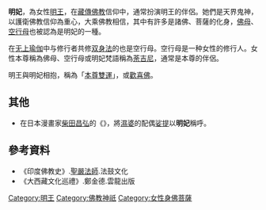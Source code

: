 {{about|藏傳佛教神祇|被称为明妃的漢代历史人物|王昭君|明朝君主的配偶或姬妾|明朝皇后及妃嬪列表}}
{{藏傳佛教}}
'''明妃'''，為女性[[明王|明王]]，在[[藏傳佛教|藏傳佛教]]信仰中，通常扮演明王的伴侶。她們是天界鬼神，以護衛佛教信仰為重心，大乘佛教相信，其中有許多是諸佛、菩薩的化身，[[佛母|佛母]]、[[空行母|空行母]]也被認為是明妃的一種。

在[[无上瑜伽|无上瑜伽]]中与修行者共修[[双身法|双身法]]的也是空行母。空行母是一种女性的修行人。女性本尊稱為佛母、空行母或明妃梵語稱為[[荼吉尼|荼吉尼]]，通常是本尊的伴侶。

明王與明妃相抱，稱為「[[本尊雙運|本尊雙運]]」，或[[歡喜佛|歡喜佛]]。

==其他==
*在日本漫畫家[[柴田昌弘|柴田昌弘]]的《{{link-ja|齋女傳說|斎女伝説クラダルマ}}》，將[[濕婆|濕婆]]的配偶[[娑提|娑提]]以'''明妃'''稱呼。

==參考資料==
*《印度佛教史》.[[聖嚴法師|聖嚴法師]].法鼓文化
*《大西藏文化巡禮》.鄭金德.雲龍出版

{{密宗}}
[[Category:明王|Category:明王]]
[[Category:佛教神祇|Category:佛教神祇]]
[[Category:女性身佛菩薩|Category:女性身佛菩薩]]